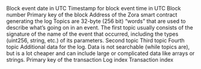 <ParamField path="block_date">
Block event date in UTC
</ParamField>
<ParamField path="block_time">
Timestamp for block event time in UTC
</ParamField>
<ParamField path="block_number">
Block number
</ParamField>
<ParamField path="block_hash">
Primary key of the block
</ParamField>
<ParamField path="contract_address">
Address of the Zora smart contract generating the log
</ParamField>
<ParamField path="topic1">
Topics are 32-byte (256 bit) “words” that are used to describe what’s going on in an event. The first topic usually consists of the signature of the name of the event that occurred, including the types (uint256, string, etc.) of its parameters.
</ParamField>
<ParamField path="topic2">
Second topic
</ParamField>
<ParamField path="topic3">
Third topic
</ParamField>
<ParamField path="topic4">
Fourth topic
</ParamField>
<ParamField path="data">
Additional data for the log. Data is not searchable (while topics are), but is a lot cheaper and can include large or complicated data like arrays or strings.
</ParamField>
<ParamField path="tx_hash">
Primary key of the transaction
</ParamField>
<ParamField path="index">
Log index
</ParamField>
<ParamField path="tx_index">
Transaction index
</ParamField>
